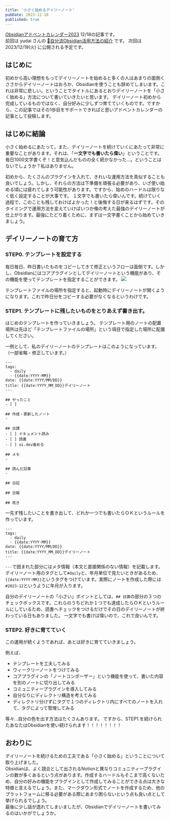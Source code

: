 ```yaml
---
title: '小さく始めるデイリーノート'
pubDate: 2023-12-18
published: true
---
```


[Obsidianアドベントカレンダー2023](https://adventar.org/calendars/8783) 12/18の記事です。  
前回は yudai さんの [📕自分流Obsidian活用方法の紹介](https://roll-with-it.yudy.tokyo/Blogs/%F0%9F%93%95%E8%87%AA%E5%88%86%E6%B5%81Obsidian%E6%B4%BB%E7%94%A8%E6%96%B9%E6%B3%95%E3%81%AE%E7%B4%B9%E4%BB%8B#%E7%A7%81%E3%81%AE+%F0%9F%97%83%EF%B8%8FObsidian+%E6%B4%BB%E7%94%A8%E6%96%B9%E6%B3%95) です。 次回は 2023/12/19(火) に公開される予定です。


## はじめに
初めから高い理想をもってデイリーノートを始めると多くの人はあまりの面倒くささからデイリーノートはおろか、Obsidianを使うことも辞めてしまいます。これは非常に悲しい。ということでタイトルにあるとおりデイリーノートを「小さく始める」方法について書いていきたいと思います。
デイリーノート初めから完成しているものではなく、自分好みに少しずつ育てていくものです。ですから、この記事ではその1歩目をサポートできればと思いアドベントカレンダーの記事として投稿します。

## はじめに結論
小さく始めるにあたって。また、デイリーノートを続けていくにあたって非常に重要なことがあります。それは、「**一文字でも書いたら偉い**」ということです。   
毎日1000文字書くぞ！と意気込んだものの全く続かなかった...。ということはないでしょうか？私はありません。

初めから、たくさんのプラグインを入れて、きれいな運用方法を真似することも良いでしょう。しかし、それらの方法は下準備を頑張る必要があり、いざ使い始める頃には疲れてしまう可能性があります。ですから、始めのハードルは限りなく低く設定することが大事です。
１文字でも書いたら偉いんです。続けていく過程で、このことも残しておけばよかった！と後悔する日が来るはずです。そのタイミングで運用方法を変えていけばいつか俺の考えた最強のデイリーノートが仕上がります。最強にたどり着くために、まずは一文字書くことから始めていきましょう。

## デイリーノートの育て方
### STEP0. テンプレートを設定する
毎日毎日、昨日書いたものをコピーしてきて修正というフローは面倒です。しかし、Obsidianにはコアプラグインとしてデイリーノートという機能があり、その機能を使ってテンプレートを指定することができます。
![](/images/blog/2023-12-18-obsidian-adventcalendar/img1.png)

テンプレートファイルの場所を指定すると、起動時にデイリーノートが開くようになります。これで昨日分をコピーする必要がなくなるというわけです。
### STEP1. テンプレートに残したいものをとりあえず書き出す。
はじめのテンプレートを作っていきましょう。
テンプレート用のノートの配置場所は先ほど「テンプレートファイルの場所」という項目で指定した場所に配置してください。

一例として、私のデイリーノートのテンプレートはこのようになっています。（一部省略・修正しています。）
```
---
tags:
  - daily
  - {{date:YYYY-MM}}
date: {{date:YYYY/MM/DD}}
title: {{date:YYYY_MM_DD}}デイリーノート
---

## やったこと
- [ ] 

## 作成・更新したノート
- 

## 日課
- [ ] ドキュメント読み
- [ ] 読書
- [ ] ui.dev進める

## メモ
- 

## 読んだ記事
- 

## 日記

## 日報

## 呟き

```
一先ず残したいことを書き出して、どれか一つでも書いたらＯＫというルールを作っています。
```
---
tags:
  - daily
  - {{date:YYYY-MM}}
date: {{date:YYYY/MM/DD}}
title: {{date:YYYY_MM_DD}}デイリーノート
---
```

`---`で囲まれた部分にはメタ情報（本文と直接関係のない情報）を記載します。デイリーノート用のタグとして`#daily`と、年月単位で見たいときがあるため、`{{date:YYYY-MM}}`というタグをつけています。実際にノートを作成した際には`#2023-12`というように年月が入ります。

自分のデイリーノートの「小さい」ポイントとしては、`## 日課`の部分の３つのチェックボックスです。これらのうちどれか１つでも達成したらＯＫというルールにしているため、読書へチェックをつけるだけでその日のデイリーノートが終わっている日もありました。
一文字でも書けば偉いので、これで良いんです。

### STEP2. 好きに育てていく
この運用が続くようであれば、あとは好きに育てていきましょう。

例えば、  
- テンプレートを工夫してみる
- ウィークリーノートをつけてみる
- コアプラグインの「ノートコンポーザー」という機能を使って、書いた内容を別のノートに切り出してみる
- コミュニティープラグインを導入してみる
- 自分なりにディレクトリ構造を考えてみる
- ディレクトリ分けずにタグで１つのディレクトリ内にすべてのノートを入れて、タグによって管理してみる

等々...自分の色を出す方法はたくさんあります。
ですから、STEP1.を続けられたあなたはObsidianを使い続けられます！！！！！！！！

## おわりに
デイリーノートを続けるための工夫である「小さく始める」ということについて取り上げました。  
Obsidianは、よく競合として出されるNotionと異なりコミュニティープラグインの数が多くあるという点があります。作成するハードルもそこまで高くないため、自分の好みの機能をプラグインとして作成してみることができる点は大きな特徴と言えるでしょう。また、マークダウン形式でノートを作成するため、他のプラットフォームに移る必要がある際にあまり困らないという点も良い点として挙げられるでしょう。    
最後に少し話が逸れてしまいましたが、Obsidianでデイリーノートを書いてみるのはいかがでしょうか。

